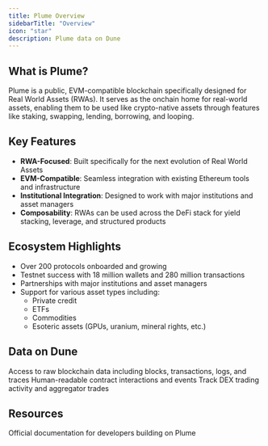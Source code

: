 ```yaml
---
title: Plume Overview
sidebarTitle: "Overview"
icon: "star"
description: Plume data on Dune
---
```




## What is Plume?

Plume is a public, EVM-compatible blockchain specifically designed for Real World Assets (RWAs). It serves as the onchain home for real-world assets, enabling them to be used like crypto-native assets through features like staking, swapping, lending, borrowing, and looping.

## Key Features

- **RWA-Focused**: Built specifically for the next evolution of Real World Assets
- **EVM-Compatible**: Seamless integration with existing Ethereum tools and infrastructure
- **Institutional Integration**: Designed to work with major institutions and asset managers
- **Composability**: RWAs can be used across the DeFi stack for yield stacking, leverage, and structured products

## Ecosystem Highlights

- Over 200 protocols onboarded and growing
- Testnet success with 18 million wallets and 280 million transactions
- Partnerships with major institutions and asset managers
- Support for various asset types including:
  - Private credit
  - ETFs
  - Commodities
  - Esoteric assets (GPUs, uranium, mineral rights, etc.)

## Data on Dune

<CardGroup cols={2}>
  <Card title="Raw Data" icon="database" href="/data-catalog/evm/plume/raw/blocks">
    Access to raw blockchain data including blocks, transactions, logs, and traces
  </Card>
  <Card title="Decoded Data" icon="code" href="/data-catalog/evm/plume/decoded/overview">
    Human-readable contract interactions and events
  </Card>
  <Card title="DEX Data" icon="shuffle" href="/data-catalog/evm/plume/curated-data/dex/dex-trades">
    Track DEX trading activity and aggregator trades
  </Card>
</CardGroup>

## Resources

<CardGroup cols={1}>
  <Card title="Plume Documentation" icon="link" href="https://docs.plume.org/plume">
    Official documentation for developers building on Plume
  </Card>
</CardGroup> 